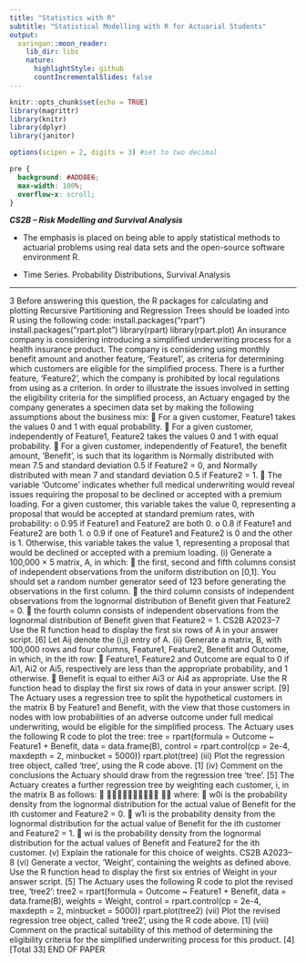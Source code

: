 ```yaml
---
title: "Statistics with R"
subtitle: "Statistical Modelling with R for Actuarial Students"
output:
  xaringan::moon_reader:
    lib_dir: libs
    nature:
      highlightStyle: github
      countIncrementalSlides: false
---
```


```r
knitr::opts_chunk$set(echo = TRUE)
library(magrittr)
library(knitr)
library(dplyr)
library(janitor)

options(scipen = 2, digits = 3) #set to two decimal 
```

```css
pre {
  background: #ADD8E6;
  max-width: 100%;
  overflow-x: scroll;
}
```


***CS2B – Risk Modelling and Survival Analysis ***


* The emphasis is placed on being able to apply statistical methods to actuarial problems using real data sets and the open-source software environment R. 

* Time Series. Probability Distributions, Survival Analysis

---

3 Before answering this question, the R packages for calculating and plotting Recursive
Partitioning and Regression Trees should be loaded into R using the following code:
install.packages("rpart")
install.packages("rpart.plot")
library(rpart)
library(rpart.plot)
An insurance company is considering introducing a simplified underwriting process
for a health insurance product. The company is considering using monthly benefit
amount and another feature, ‘Feature1’, as criteria for determining which customers
are eligible for the simplified process. There is a further feature, ‘Feature2’, which the
company is prohibited by local regulations from using as a criterion.
In order to illustrate the issues involved in setting the eligibility criteria for the
simplified process, an Actuary engaged by the company generates a specimen data set
by making the following assumptions about the business mix:
 For a given customer, Feature1 takes the values 0 and 1 with equal probability.
 For a given customer, independently of Feature1, Feature2 takes the values 0 and
1 with equal probability.
 For a given customer, independently of Feature1, the benefit amount, ‘Benefit’, is
such that its logarithm is Normally distributed with mean 7.5 and standard
deviation 0.5 if Feature2 = 0, and Normally distributed with mean 7 and standard
deviation 0.5 if Feature2 = 1.
 The variable ‘Outcome’ indicates whether full medical underwriting would reveal
issues requiring the proposal to be declined or accepted with a premium loading.
For a given customer, this variable takes the value 0, representing a proposal that
would be accepted at standard premium rates, with probability:
o 0.95 if Feature1 and Feature2 are both 0.
o 0.8 if Feature1 and Feature2 are both 1.
o 0.9 if one of Feature1 and Feature2 is 0 and the other is 1.
Otherwise, this variable takes the value 1, representing a proposal that would be
declined or accepted with a premium loading.
(i) Generate a 100,000 × 5 matrix, A, in which:
 the first, second and fifth columns consist of independent observations
from the uniform distribution on [0,1]. You should set a random number
generator seed of 123 before generating the observations in the first
column.
 the third column consists of independent observations from the lognormal
distribution of Benefit given that Feature2 = 0.
 the fourth column consists of independent observations from the
lognormal distribution of Benefit given that Feature2 = 1.
CS2B A2023–7
Use the R function head to display the first six rows of A in your answer
script. [6]
Let Aij denote the (i,j) entry of A.
(ii) Generate a matrix, B, with 100,000 rows and four columns, Feature1,
Feature2, Benefit and Outcome, in which, in the ith row:
 Feature1, Feature2 and Outcome are equal to 0 if Ai1, Ai2 or Ai5,
respectively are less than the appropriate probability, and 1 otherwise.
 Benefit is equal to either Ai3 or Ai4 as appropriate.
Use the R function head to display the first six rows of data in your answer
script. [9]
The Actuary uses a regression tree to split the hypothetical customers in the matrix B
by Feature1 and Benefit, with the view that those customers in nodes with low
probabilities of an adverse outcome under full medical underwriting, would be
eligible for the simplified process. The Actuary uses the following R code to plot the
tree:
tree = rpart(formula = Outcome ~ Feature1 + Benefit,
data = data.frame(B), control = rpart.control(cp = 2e-4,
maxdepth = 2, minbucket = 5000))
rpart.plot(tree)
(iii) Plot the regression tree object, called ‘tree’, using the R code above. [1]
(iv) Comment on the conclusions the Actuary should draw from the regression tree
‘tree’. [5]
The Actuary creates a further regression tree by weighting each customer, i, in the
matrix B as follows:
􀰭
􀰮􁈺􀯪􀰬􀳔􀬾􀯪􀰭􀳔􁈻
𝑤􀯜
where:
 w0i is the probability density from the lognormal distribution for the actual value
of Benefit for the ith customer and Feature2 = 0.
 w1i is the probability density from the lognormal distribution for the actual value
of Benefit for the ith customer and Feature2 = 1.
 wi is the probability density from the lognormal distribution for the actual values
of Benefit and Feature2 for the ith customer.
(v) Explain the rationale for this choice of weights. 
CS2B A2023–8
(vi) Generate a vector, ‘Weight’, containing the weights as defined above. Use the
R function head to display the first six entries of Weight in your answer
script. [5]
The Actuary uses the following R code to plot the revised tree, ‘tree2’:
tree2 = rpart(formula = Outcome ~ Feature1 + Benefit,
data = data.frame(B), weights = Weight,
control = rpart.control(cp = 2e-4, maxdepth = 2,
minbucket = 5000))
rpart.plot(tree2)
(vii) Plot the revised regression tree object, called ‘tree2’, using the R code above.
[1]
(viii) Comment on the practical suitability of this method of determining the
eligibility criteria for the simplified underwriting process for this product. [4]
[Total 33]
END OF PAPER